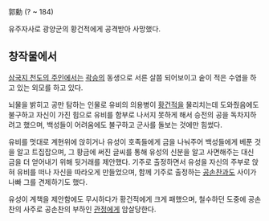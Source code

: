郭勳
(? ~ 184)

유주자사로 광양군의 황건적에게 공격받아 사망했다.

== 창작물에서 ==
[[삼국지 천도의 주인]]에서는 [[곽승]]의 동생으로 서른 살쯤 되어보이고 숱이 적은 수염을 하고 있는 외모를 하고 있다.

뇌물을 밝히고 공만 탐하는 인물로 유비의 의용병이 [[황건적]]을 물리치는데 도와줬음에도 불구하고 자신이 가진 힘으로 유비를 함부로 나서지 못하게 해서 승전의 공을 독차지하려고 했으며, 백성들이 어려움에도 불구하고 군사를 돌보는 것에만 힘썼다.

유비를 멋대로 계현위에 앉히거나 유성이 호족들에게 금을 나눠주어 백성들에게 베푼 것을 알고 트집잡으며, 그 황금에 써진 글씨를 통해 유성의 신분을 알고 사면해주는 대신 금을 더 얻어내기 위해 뒷거래를 제안했다. 기주로 출정하면서 유성을 자신의 주부로 앉혀 유비를 떠나 자신을 따라오게 만들었으며, 함께 기주로 출정하는 [[공손찬]]과도 사이가 나빠 그를 견제하기도 했다.

유성이 계책을 제안함에도 무시하다가 황건적에게 크게 패했으며, 철수하던 도중에 공손찬의 사주로 공손찬의 부하인 [[관정]]에게 암살당한다.
